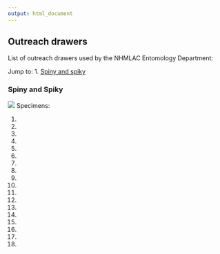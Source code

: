 ```yaml
---
output: html_document
---
```


## Outreach drawers

List of outreach drawers used by the NHMLAC Entomology Department:

Jump to:
1. [Spiny and spiky](#a-spiky)

### Spiny and Spiky {#a-spiky}

![](spinyAndSpikyOutreachDrawer.png)
Specimens:

1. 
2. 
3.
4.
5.
6.
7.
8.
9.
10.
11.
12.
13.
14.
15.
16.
17.
18.